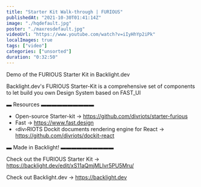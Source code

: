 ```yaml
---
title: "Starter Kit Walk-through | FURIOUS"
publishedAt: "2021-10-30T01:41:14Z"
image: "./hqdefault.jpg"
poster: "./maxresdefault.jpg"
videoUrl: "https://www.youtube.com/watch?v=iIyHhYp2iPk"
localImages: true
tags: ["video"]
categories: ["unsorted"]
duration: "0:32:50"
---
```

Demo of the FURIOUS Starter Kit in Backlight.dev

Backlight.dev's FURIOUS Starter-Kit is a comprehensive set of components to let build you own Design System based on FAST_UI

▬ Resources ▬▬▬▬▬▬▬▬▬▬

- Open-source Starter-kit → https://github.com/divriots/starter-furious
- Fast → https://www.fast.design
- ‹div›RIOTS Dockit documents rendering engine for React → https://github.com/divriots/dockit-react

▬ Made in Backlight! ▬▬▬▬▬▬▬▬▬▬

Check out the FURIOUS Starter Kit → https://backlight.dev/edit/xS11aQmjMLIvr5PU5Mru/

Check out Backlight.dev → https://backlight.dev
